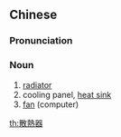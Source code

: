 {{also|散热器}}
==Chinese==
{{zh-forms|s=散热器|type=21}}

===Pronunciation===
{{zh-pron
|m=sànrèqì
|c=saan3 jit6 hei3
|cat=n
}}

===Noun===
{{zh-noun}}

# [[radiator]] {{gloss|device that lowers engine coolant temperature by conducting heat to the air}}
# cooling panel, [[heat sink]]
# [[fan]] (computer)

{{zh-cat|Automotive}}

[[th:散熱器]]